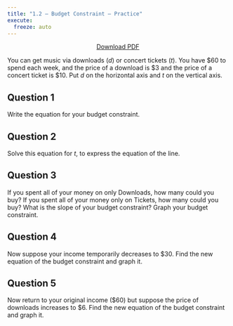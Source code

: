 ```yaml
---
title: "1.2 — Budget Constraint — Practice"
execute:
  freeze: auto
---
```


<p style="text-align:center"><a target="_blank" href="/files/practice/1.2-practice-pdf.pdf"><span class="btn btn-primary btn-lg"><i class="fas fa-file-pdf"></i> Download PDF</a></span> </p>

You can get music via downloads ($d$) or concert tickets ($t$). You have <span>&#36;</span>60 to spend each week, and the price of a download is <span>&#36;</span>3 and the price of a concert ticket is <span>&#36;</span>10. Put $d$ on the horizontal axis and $t$ on the vertical axis.

## Question 1

Write the equation for your budget constraint.

## Question 2 

Solve this equation for $t$, to express the equation of the line.

## Question 3

If you spent all of your money on only Downloads, how many could you buy? If you spent all of your money only on Tickets, how many could you buy? What is the slope of your budget constraint? Graph your budget constraint.

## Question 4

Now suppose your income temporarily decreases to <span>&#36;</span>30. Find the new equation of the budget constraint and graph it.

## Question 5

Now return to your original income (<span>&#36;</span>60) but suppose the price of downloads increases to <span>&#36;</span>6. Find the new equation of the budget constraint and graph it.